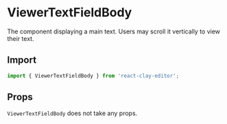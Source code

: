 
<Meta title="API/ViewerTextFieldBody" />

# ViewerTextFieldBody

The component displaying a main text. Users may scroll it vertically to view their text.


<div style={{ display: 'flex', justifyContent: 'center' }}>
  <ApiExplanation colorized="scrollable-content" />
</div>

## Import

```ts
import { ViewerTextFieldBody } from 'react-clay-editor';
```

## Props

`ViewerTextFieldBody` does not take any props.
